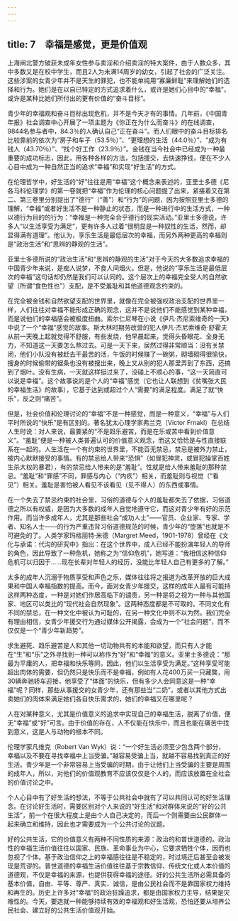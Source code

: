 ```yaml
---
---
---
```

title: 7　幸福是感觉，更是价值观
---




上海闸北警方破获未成年女性参与卖淫和介绍卖淫的特大案件，由于人数众多，其中多数又是在校中学生，而且2人为未满14周岁的幼女，引起了社会的广泛关注。这些涉案的女青少年并不是天生的罪犯，也不能单纯用“寡廉鲜耻”来理解她们的选择和行为。她们是在以自已特定的方式追求着什么，或许是她们心目中的“幸福”，或许是某种比她们所付出的更有价值的“奋斗目标”。

青少年的幸福观和奋斗目标出现危机，并不是今天才有的事情。几年前，《中国青年报》社会调查中心开展了一项主题为《你正在为什么而奋斗》的在线调查，9844名参与者中，84.3％的人确认自己“正在奋斗”。而人们眼中的奋斗目标排名比较靠前的依次为“房子和车子（53.5％）”、“更理想的生活（44.0％）”、“成为有钱人（43.70％）”、“找个好工作（23.9％）”。金钱在当今社会中已经成为一种最重要的成功标志，因此，用各种各样的方法，包括援交，去快速挣钱，便在不少人心目中成为一种自然正当的追求“幸福”和实现“好生活”的方式。

在伦理哲学中，好生活的“好”往往是用“幸福”这个概念来表述的，亚里士多德《尼各马科伦理学》的第一卷就把“幸福”作为伦理的核心问题提了出来，紧接着又在第二、第三卷里分别提出了“德行”（“善”）和“行为”的问题，因为按照亚里士多德的理解，“幸福”或者好生活不是一种静止的状态，而是一种进行中的生活方式，一种以德行为目的的行为：“幸福是一种完全合乎德行的现实活动。”亚里士多德说，许多人“以生活享受为满足”，更有许多人过着“很明显是一种奴性的生活，然而，却显得满有道理”。他认为，享乐生活是最低层次的幸福，而另外两种更高的幸福则是“政治生活”和“思辨的静观的生活”。

亚里士多德所说的“政治生活”和“思辨的静观的生活”对于今天的大多数追求幸福的中国青少年来说，是痴人说梦，不食人间烟火。但是，他说的“享乐生活是最低层次的幸福”这句话却仍然是我们可以认同的。这个层次上的幸福完全受人的自然欲望（所谓“食色性也”）支配，是不受羞耻和其他道德观念约束的。

在完全被金钱和自然欲望支配的世界里，就像在完全被强权政治支配的世界里一样，人们往往对幸福不能形成正确的观念，这并不是说他们不能感觉到某种幸福，而是说他们的幸福感会被极度扭曲。索尔仁尼琴在小说《伊凡·杰尼索维奇的一天》中说了一个“幸福”感觉的故事。斯大林时期劳改营的犯人伊凡·杰尼索维奇·舒霍夫从前一天晚上起就觉得不舒服，有些发烧，他早晨起来，觉得头昏眼花、全身无力，不知道这一天要怎么熬过去。可是一天下来，居然过得非常顺当：没有关禁闭，他们小队没有被赶去干最苦的活，午饭的时候赚了一碗粥，砌墙砌得很愉快，搜身的时候偷带的锯条也没有被搜出来，晚上又从别的犯人那里弄到了东西，还搞到了烟叶。没有生病，一天就这样挺过来了，没碰上不顺心的事，“这一天简直可以说是幸福”。这个故事说的是个人的“幸福”感觉（它也让人联想到《贫嘴张大民的幸福生活》的故事），它基于达到或超过个人“需要”的满足程度。满足了就“快乐”，反之则“痛苦”。

但是，社会价值和伦理讨论的“幸福”不是一种感觉，而是一种意义，“幸福”与人们平时所说的“快乐”是有区别的。著名犹太心理学家弗兰克（Victor Frnakl）在总结人生时说：对人来说，最要紧的“不是趋乐避苦，而是在乐或苦中看到价值意义”。“羞耻”便是一种被人类普遍认可的价值意义观念，而这又恰恰是与性直接联系在一起的。人生活在一个有约束的世界里，不能百无禁忌，禁忌是被外力禁止，被内心默默接受的事情。有的禁忌给人带来“恐惧”（如冒犯神灵，或冒犯操掌百姓生杀大权的暴君），有的禁忌给人带来的是“羞耻”。性就是给人带来羞耻的那种禁忌。“羞耻”和“罪感”不同，罪感与内心（“内疚”）相关，而羞耻则与视觉（“看见”）相关。羞耻是害怕被人看见不该看见（见不得人）的东西或事情。

在一个失去了禁忌约束的社会里，习俗的道德与个人的羞耻都失去了依据，习俗道德之所以有权威，是因为大多数的成年人自觉地遵守它，而这对青少年有好的示范作用。而当许多成年人，尤其是那些社会“成功人士”——官员、企业家、专家、学者、知名人士——的行为严重违背习俗道德规范的时候，青少年的“堕落”也就是不可避免的了。人类学家玛格丽特·米德（Margret Meed，1901-1978）曾经在《文化与承诺：代沟的研究中》指出：在这个世界中，成人已经不能扮演年轻人的导师的角色，因此导致了一种危机，她称之为“信仰危机”，她写道：“我相信这种信仰危机可以归因于……现在长辈对年轻人的经历，没能比年轻人自己有更多的了解。”

太多的成年人沉溺于物质享受和声色之乐，媒体往往将之报道为改革开放的巨大成果和中国人幸福指数的提高。而今，面对女青少年援交，这样的成年人最有可能持这样两种态度，一种是对她们作居高临下的谴责，另一种是将之视为一种与其他国家、地区可以类比的“现代社会自然现象”。这两种态度都是不可取的。不同文化有不同的禁忌，在一种文化中被认为可耻的，在另一种文化中则不以为然。我们完全有理由相信，女青少年援交行为通过媒体公开揭露，会成为一个“社会问题”，而不仅仅是一个“青少年新趋势”。

求生避死、趋乐避苦是人和其他一切动物共有的本能和欲望，而只有人才能在“生”和“乐”之外寻找到一种可以称作为“好”和“幸福”的意义。亚里士多德说：“那最为平庸的人，把幸福和快乐等同，因此，他们以生活享受为满足。”这种享受可能超出肉体的需要，但仍然只是快乐而不是幸福，例如有人花400万买一只藏獒，用30辆奔驰轿车迎接，他享受了“体面”的快乐，但有多少人会同意这是一种“幸福”呢？同样，那些从事援交的女青少年，还有那些当“二奶”，或者以其他方式出卖她们的肉体来满足她们各自快乐需求的，她们的幸福又在哪里呢？

人在对某种意义，尤其是价值意义的追求中实现自己的幸福生活，脱离了价值，便无“幸福”或“好”可言。由于价值的存在，人不仅能在快乐中，而且也能在痛苦中找到意义，这是人与动物的根本不同。

伦理学家凡维克（Robert Van Wyk）说：“一个好生活必须至少包含两个部分，幸福以及不要在寻找幸福中上当受骗。”越容易受骗上当，就越不容易找到真正的好生活。青少年是一个非常容易上当受骗的时期，由于让他们上当受骗的主要是周围的成年人，所以，对他们的价值观教育不应该仅仅是个人的，而应该放置在全社会的价值讨论之中。

个人心目中有了好生活的想法，不等于公共社会中就有了可以共同认可的好生活理念。在讨论好生活时，需要区别对个人来说的“好生活”和对群体来说的“好的公共生活”，前一个在很大程度上是由个人自己决定的，而后一个则需要由公民群体一起来确立和维持，因此也才需要成为一个公共讨论的议题。

好的公共生活，它的价值意义有两种不同性质的来源：政治的和普世道德的。政治性的幸福生活价值往往以国家、民族、革命事业为中心，它要求牺牲个体，因而也忽视了个体。基于政治信仰之上的幸福感往往是不稳定的，时过境迁后甚至会被发现是荒谬的。普世道德的幸福生活价值往往基于宗教信仰、传统文化或人本价值的道德观，不仅是幸福的来源，也提供获得幸福的途径。好的公共生活所必需具备的基本价值，自由、平等、尊严、真实、诚信，是由公民社会而不是靠国家权力维持和再生的。历史上许多对“幸福”的政治狂躁追求，都是由国家权力主导，结果是灾难性的。今天，要造就一种能够持续有效的幸福观和好生活观，恐怕还要从培养公民社会、建立好的公共生活价值观开始。